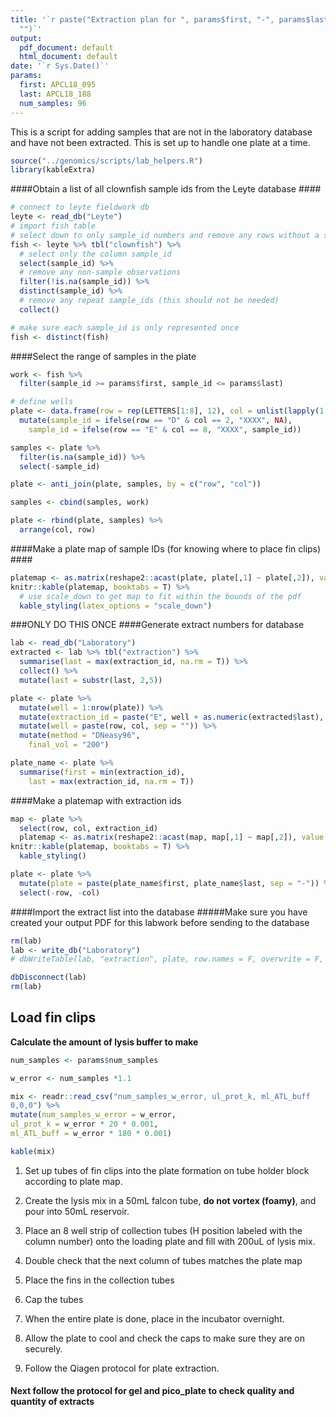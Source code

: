 ```yaml
---
title: '`r paste("Extraction plan for ", params$first, "-", params$last, sep =
  "")`'
output:
  pdf_document: default
  html_document: default
date: '`r Sys.Date()`'
params:
  first: APCL18_095
  last: APCL18_188
  num_samples: 96
---
```


This is a script for adding samples that are not in the laboratory database and have not been extracted. This is set up to handle one plate at a time.
```r
source("../genomics/scripts/lab_helpers.R")
library(kableExtra)
```
####Obtain a list of all clownfish sample ids from the Leyte database ####
```r
# connect to leyte fieldwork db
leyte <- read_db("Leyte")
# import fish table
# select down to only sample_id numbers and remove any rows without a sample
fish <- leyte %>% tbl("clownfish") %>% 
  # select only the column sample_id
  select(sample_id) %>%             
  # remove any non-sample observations
  filter(!is.na(sample_id)) %>%     
  distinct(sample_id) %>%                         
  # remove any repeat sample_ids (this should not be needed)
  collect()

# make sure each sample_id is only represented once
fish <- distinct(fish)
```
####Select the range of samples in the plate
```r
work <- fish %>% 
  filter(sample_id >= params$first, sample_id <= params$last)

# define wells
plate <- data.frame(row = rep(LETTERS[1:8], 12), col = unlist(lapply(1:12, rep, 8))) %>% 
  mutate(sample_id = ifelse(row == "D" & col == 2, "XXXX", NA), 
    sample_id = ifelse(row == "E" & col == 8, "XXXX", sample_id))

samples <- plate %>% 
  filter(is.na(sample_id)) %>% 
  select(-sample_id)

plate <- anti_join(plate, samples, by = c("row", "col"))

samples <- cbind(samples, work)

plate <- rbind(plate, samples) %>% 
  arrange(col, row)
```

####Make a plate map of sample IDs (for knowing where to place fin clips) ####
```r
platemap <- as.matrix(reshape2::acast(plate, plate[,1] ~ plate[,2]), value.var = plate[,3])
knitr::kable(platemap, booktabs = T) %>% 
  # use scale_down to get map to fit within the bounds of the pdf
  kable_styling(latex_options = "scale_down")
```
###ONLY DO THIS ONCE 
####Generate extract numbers for database
```r
lab <- read_db("Laboratory")
extracted <- lab %>% tbl("extraction") %>% 
  summarise(last = max(extraction_id, na.rm = T)) %>% 
  collect() %>% 
  mutate(last = substr(last, 2,5))

plate <- plate %>% 
  mutate(well = 1:nrow(plate)) %>% 
  mutate(extraction_id = paste("E", well + as.numeric(extracted$last), sep = "")) %>% 
  mutate(well = paste(row, col, sep = "")) %>% 
  mutate(method = "DNeasy96", 
    final_vol = "200")

plate_name <- plate %>% 
  summarise(first = min(extraction_id), 
    last = max(extraction_id, na.rm = T))
```
####Make a platemap with extraction ids
```r
map <- plate %>% 
  select(row, col, extraction_id)
  platemap <- as.matrix(reshape2::acast(map, map[,1] ~ map[,2]), value.var = map[,3])
knitr::kable(platemap, booktabs = T) %>% 
  kable_styling()

plate <- plate %>% 
  mutate(plate = paste(plate_name$first, plate_name$last, sep = "-")) %>% 
  select(-row, -col)
```
####Import the extract list into the database
#####Make sure you have created your output PDF for this labwork before sending to the database
```r
rm(lab)
lab <- write_db("Laboratory")
# dbWriteTable(lab, "extraction", plate, row.names = F, overwrite = F, append = T)

dbDisconnect(lab)
rm(lab)
```
## Load fin clips

**Calculate the amount of lysis buffer to make**
```r
num_samples <- params$num_samples

w_error <- num_samples *1.1

mix <- readr::read_csv("num_samples_w_error, ul_prot_k, ml_ATL_buff
0,0,0") %>% 
mutate(num_samples_w_error = w_error, 
ul_prot_k = w_error * 20 * 0.001, 
ml_ATL_buff = w_error * 180 * 0.001)

kable(mix)
```

1. Set up tubes of fin clips into the plate formation on tube holder block according to plate map.

2. Create the lysis mix in a 50mL falcon tube, **do not vortex (foamy)**, and pour into 50mL reservoir.

3. Place an 8 well strip of collection tubes (H position labeled with the column number) onto the loading plate and fill with 200uL of lysis mix.

4. Double check that the next column of tubes matches the plate map

5. Place the fins in the collection tubes

6. Cap the tubes

7. When the entire plate is done, place in the incubator overnight.

8. Allow the plate to cool and check the caps to make sure they are on securely.

9. Follow the Qiagen protocol for plate extraction.

#### Next follow the protocol for gel and pico_plate to check quality and quantity of extracts

